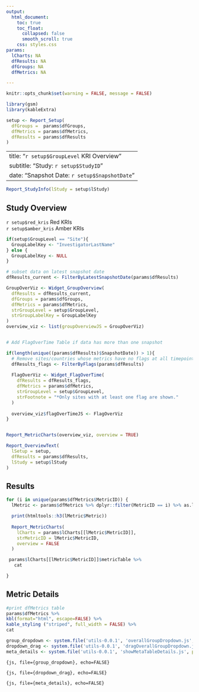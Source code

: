 ```yaml
---
output:
  html_document:
    toc: true
    toc_float:
      collapsed: false
      smooth_scroll: true
    css: styles.css
params:
  lCharts: NA
  dfResults: NA
  dfGroups: NA
  dfMetrics: NA

---
```


```r
knitr::opts_chunk$set(warning = FALSE, message = FALSE) 
```


```r
library(gsm)
library(kableExtra)

setup <- Report_Setup(
  dfGroups =  params$dfGroups, 
  dfMetrics = params$dfMetrics, 
  dfResults = params$dfResults
)

```


---
title: "`r setup$GroupLevel` KRI Overview"
subtitle: "Study: `r setup$StudyID`"
date: "Snapshot Date: `r setup$SnapshotDate`"
--- 

::: {
    #overall-group-select
    .overall-group-select
    title="Selected group will be highlighted in all charts for all KRIs."
}
:::

```r
Report_StudyInfo(lStudy = setup$lStudy)
```

## Study Overview

::: flag-container
::: {.flag .flag-red}
<div> `r setup$red_kris` Red KRIs </div>
:::

::: {.flag .flag-amber}
<div> `r setup$amber_kris` Amber KRIs </div>
:::
:::

::: gsm-overview-table


```r
if(setup$GroupLevel == "Site"){ 
  GroupLabelKey <- "InvestigatorLastName"
} else { 
  GroupLabelKey <- NULL 
}  

# subset data on latest snapshot date
dfResults_current <- FilterByLatestSnapshotDate(params$dfResults)

GroupOverViz <- Widget_GroupOverview(
  dfResults = dfResults_current,
  dfGroups = params$dfGroups,
  dfMetrics = params$dfMetrics, 
  strGroupLevel = setup$GroupLevel,
  strGroupLabelKey = GroupLabelKey
)
overview_viz <- list(groupOverviewJS = GroupOverViz)


# Add FlagOverTime Table if data has more than one snapshot

if(length(unique((params$dfResults)$SnapshotDate)) > 1){
  # Remove sites/countries whose metrics have no flags at all timepoints
  dfResults_flags <- FilterByFlags(params$dfResults)
  
  FlagOverViz <- Widget_FlagOverTime(
    dfResults = dfResults_flags,
    dfMetrics = params$dfMetrics,
    strGroupLevel = setup$GroupLevel,
    strFootnote = "*Only sites with at least one flag are shown."
  )
  
  overview_viz$flagOverTimeJS <- FlagOverViz
}


Report_MetricCharts(overview_viz, overview = TRUE)
```

:::

```r

Report_OverviewText(
  lSetup = setup,
  dfResults = params$dfResults, 
  lStudy = setup$lStudy
)


```

## Results

```r

for (i in unique(params$dfMetrics$MetricID)) {
  lMetric <- params$dfMetrics %>% dplyr::filter(MetricID == i) %>% as.list

  print(htmltools::h3(lMetric$Metric))
  
  Report_MetricCharts(
    lCharts = params$lCharts[[lMetric$MetricID]],
    strMetricID = lMetric$MetricID,
    overview = FALSE
  )

 params$lCharts[[lMetric$MetricID]]$metricTable %>%
   cat

}

```

## Metric Details
```r
#print dfMetrics table
params$dfMetrics %>%
kbl(format="html", escape=FALSE) %>%
kable_styling ("striped", full_width = FALSE) %>%
cat

```
```r
group_dropdown <- system.file('utils-0.0.1', 'overallGroupDropdown.js', package = "gsm")
dropdown_drag <- system.file('utils-0.0.1', 'dragOverallGroupDropdown.js', package = "gsm")
meta_details <- system.file('utils-0.0.1', 'showMetaTableDetails.js', package = "gsm")
```

```{js, file={group_dropdown}, echo=FALSE}
```

```{js, file={dropdown_drag}, echo=FALSE}
```

```{js, file={meta_details}, echo=FALSE}
```
